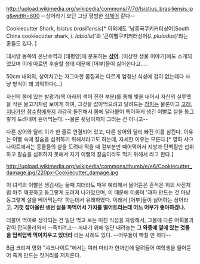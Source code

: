 http://upload.wikimedia.org/wikipedia/commons/7/7d/Isistius_brasiliensis.jpg&width=600
--상어라기 보단 그냥 평범한 [[심해어]] 같다--

Cookiecutter Shark, ''Isistus brasiliensis''[* 이외에도 '남중국쿠키커터상어(South China cookiecutter shark, ''I. labialis'')'와 '큰이빨쿠키커터상어(''I. plutodus'')'라는 종들도 있다. ]

대서양 동쪽의 온난수역과 [태평양]에 분포하는 '''[[상어]]'''. [이상한 생물 이야기]에도 소개되었으며 이에 따르면 후술할 생태 때문에 [어부]들이 싫어한다고.....

50cm 내외의, 상어치고는 자그마한 몸집과는 다르게 엄청난 식성에 겁이 없는데다 사냥 방식이 꽤 괴악하다(...)

자신의 몸에 있는 발광기(목 아래의 색이 진한 부분)를 통해 빛을 내어서 자신의 실루엣을 작은 물고기처럼 보이게 하여, 그것을 잡아먹으려고 달려드는 [[참치]]는 물론이고 [[고래]], [[지나가던]] [[잠수함]]에까지 과감히 돌진해서 몸에 달라붙어 특이하게 생긴 이빨로 살을 동그랗게 도려내어 뜯어먹는다. --물론 쇳덩이까지 그러는 건 아니고--

다른 상어와 달리 이가 한 줄로 연결되어 있고, 다른 상어와 달리 빠진 이를 삼킨다. 이유는 이빨 속에 칼슘을 섭취하기 위해서라고도 하는데, 자세한 이유는 모른다.[* 영화 샤크나이트에서는 동물들의 살을 도려내 먹을 때 겉부분만 떼어먹어서 지방과 단백질만 섭취하고 칼슘을 섭취하지 못해서 자기 이빨의 칼슘이라도 먹기 위해서 라고 한다.]

http://upload.wikimedia.org/wikipedia/commons/thumb/e/e6/Cookiecutter_damage.jpg/220px-Cookiecutter_damage.jpg

이 녀석의 이빨은 생김새는 둘째 치더라도 매우 예리해서 물어뜯은 흔적은 위의 사진처럼 아주 깨끗하고 동그랗게 도려져 나가있으며, 이 때문에 이름이 '과자 만드는 것 마냥 동그랗게 살을 베어먹는다' 하는데서 유래하였다. 이래서 [어부]들이 싫어하는 상어라고. '''기껏 잡아올린 생선 살을 파먹어서 가치를 떨어트리는데 어느 어부가 좋아하겠나.'''

더불어 먹이로 생각되는 건 일단 먹고 보는 미친 식성을 자랑해서, 그물에 다른 어획물과 같이 잡혀올라와서 --족치려고-- 꺼내기 위해 일단 내려놓는 '''그 와중에 옆에 있는 것들을 덥썩덥썩 먹어치우고 있더라''' 라는 사례도 있다. --어부들이 빡칠 만 하다--

B급 크리쳐 영화 "샤크나이트"에서는 여러 마리가 한꺼번에 달려들어 여학생을 물어뜯어 죽게 만드는 짓거리를 저지른다.

